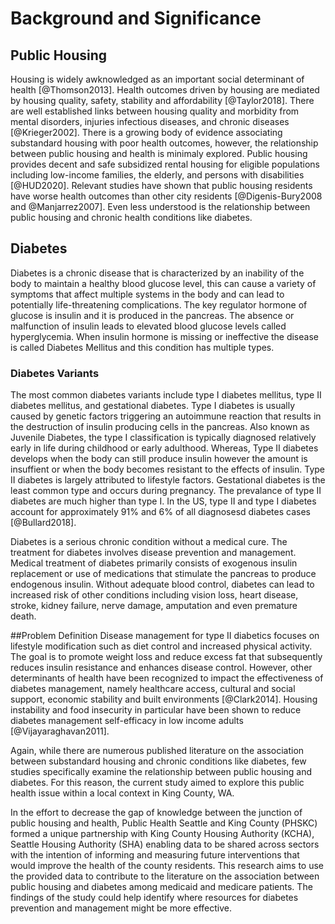 <!--
The {#rmd-basics} text after the chapter declaration will allow us to link throughout the document back to the beginning of Chapter 1.  These labels will automatically be generated (if not specified) by changing the spaces to hyphens and capital letters to lowercase.  Look for the reference to this label at the beginning of Chapter 2.
-->
# Background and Significance {#rmd-basics}
## Public Housing
Housing is widely awknowledged as an important social determinant of health [@Thomson2013]. Health outcomes driven by housing are mediated by housing quality, safety, stability and affordability [@Taylor2018]. There are well established links between housing quality and morbidity from mental disorders, injuries infectious diseases, and chronic diseases [@Krieger2002]. There is a growing body of evidence associating substandard housing with poor health outcomes, however, the relationship between public housing and health is minimaly explored. Public housing provides decent and safe subsidized rental housing for eligible populations including low-income families, the elderly, and persons with disabilities [@HUD2020]. Relevant studies have shown that public housing residents have worse health outcomes than other city residents [@Digenis-Bury2008 and @Manjarrez2007]. Even less understood is the relationship between public housing and chronic health conditions like diabetes.

## Diabetes
Diabetes is a chronic disease that is characterized by an inability of the body to maintain a healthy blood glucose level, this can cause a variety of symptoms that affect multiple systems in the body and can lead to potentially life-threatening complications. The key regulator hormone of glucose is insulin and it is produced in the pancreas. The absence or malfunction of insulin leads to elevated blood glucose levels called hyperglycemia. When insulin hormone is missing or ineffective the disease is called Diabetes Mellitus and this condition has multiple types.

### Diabetes Variants
The most common diabetes variants include type I diabetes mellitus, type II diabetes mellitus, and gestational diabetes. Type I diabetes is usually caused by genetic factors triggering an autoimmune reaction that results in the destruction of insulin producing cells in the pancreas. Also known as Juvenile Diabetes, the type I classification is typically diagnosed relatively early in life during childhood or early adulthood. Whereas, Type II diabetes develops when the body can still produce insulin however the amount is insuffient or when the body becomes resistant to the effects of insulin. Type II diabetes is largely attributed to lifestyle factors. Gestational diabetes is the least common type and occurs during pregnancy. The prevalance of type II diabetes are much higher than type I. In the US, type II and type I diabetes account for approximately 91% and 6% of all diagnosesd diabetes cases [@Bullard2018].

Diabetes is a serious chronic condition without a medical cure. The treatment for diabetes involves disease prevention and management. Medical treatment of diabetes primarily consists of exogenous insulin replacement or use of medications that stimulate the pancreas to produce endogenous insulin. Without adequate blood control, diabetes can lead to increased risk of other conditions including vision loss, heart disease, stroke, kidney failure, nerve damage, amputation and even premature death.

##Problem Definition
Disease management for type II diabetics focuses on lifestyle modification such as diet control and increased physical activity. The goal is to promote weight loss and reduce excess fat that subsequently reduces insulin resistance and enhances disease control. However, other determinants of health have been recognized to impact the effectiveness of diabetes management, namely healthcare access, cultural and social support, economic stability and built environments [@Clark2014]. Housing instability and food insecurity in particular have been shown to reduce diabetes management self-efficacy in low income adults [@Vijayaraghavan2011].

Again, while there are numerous published literature on the association between substandard housing and chronic conditions like diabetes, few studies specifically examine the relationship between public housing and diabetes. For this reason, the current study aimed to explore this public health issue within a local context in King County, WA.

In the effort to decrease the gap of knowledge between the junction of public housing and health, Public Health Seattle and King County (PHSKC) formed a unique partnership with King County Housing Authority (KCHA), Seattle Housing Authority (SHA) enabling data to be shared across sectors with the intention of informing and measuring future interventions that would improve the health of the county residents. This research aims to use the provided data to contribute to the literature on the association between public housing and diabetes among medicaid and medicare patients. The findings of the study could help identify where resources for diabetes prevention and management might be more effective.
